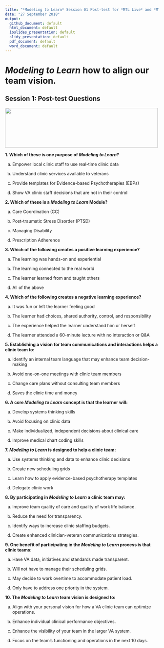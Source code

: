 ```yaml
---
title: "*Modeling to Learn* Session 01 Post-test for *MTL Live* and *MTL Video*"
date: "27 September 2018"
output: 
  github_document: default
  html_document: default
  ioslides_presentation: default
  slidy_presentation: default
  pdf_document: default
  word_document: default
---
```

# *Modeling to Learn* how to align our team vision.
<!-- MTL Logo, HTML img tag -->
## Session 1: Post-test Questions	
<img src = "https://raw.githubusercontent.com/lzim/teampsd/teampsd_style/mtl_logo/mtl_testdontguess_sm.png"
     height = "130" width = "500">  
					
**1. Which of these is one purpose of *Modeling to Learn*?**						

a. Empower local clinic staff to use real-time clinic data	

b. Understand clinic services available to veterans						

c. Provide templates for Evidence-based Psychotherapies (EBPs)						

d. Show VA clinic staff decisions that are not in their control						
							
**2. Which of these is a *Modeling to Learn* Module?**						

a. Care Coordination (CC)						

b. Post-traumatic Stress Disorder (PTSD)						

c. Managing Disability						

d. Prescription Adherence						
							
**3. Which of the following creates a positive learning experience?**						

a. The learning was hands-on and experiential						

b. The learning connected to the real world						

c. The learner learned from and taught others						

d. All of the above						
							
**4. Which of the following creates a negative learning experience?**						

a. It was fun or left the learner feeling good						

b. The learner had choices, shared authority, control, and responsibility						

c. The experience helped the learner understand him or herself						

d. The learner attended a 60-minute lecture with no interaction or Q&A						
							
**5. Establishing a vision for team communications and interactions helps a clinic team to:**					

a. Identify an internal team language that may enhance team decision-making						

b. Avoid one-on-one meetings with clinic team members						

c. Change care plans without consulting team members						

d. Saves the clinic time and money						
											
**6. A core *Modeling to Learn* concept is that the learner will:**						

a. Develop systems thinking skills						

b. Avoid focusing on clinic data						

c. Make individualized, independent decisions about clinical care						

d. Improve medical chart coding skills						
												
**7. *Modeling to Learn* is designed to help a clinic team:**						

a. Use systems thinking and data to enhance clinic decisions						

b. Create new scheduling grids						

c. Learn how to apply evidence-based psychotherapy templates						

d. Delegate clinic work						
							
**8. By participating in *Modeling to Learn* a clinic team may:**						

a. Improve team quality of care and quality of work life balance.						

b. Reduce the need for transparency.						

c. Identify ways to increase clinic staffing budgets.						

d. Create enhanced clinician-veteran communications strategies.						
													
**9. One benefit of participating in the *Modeling to Learn* process is that clinic teams:**						

a. Have VA data, initiatives and standards made transparent.						

b. Will not have to manage their scheduling grids.						

c. May decide to work overtime to accommodate patient load.						

d. Only have to address one priority in the system.						
													
**10. The *Modeling to Learn* team vision  is designed to:**						

a. Align with your personal vision for how a VA clinic team can optimize operations.						

b. Enhance individual clinical performance objectives.						

c. Enhance the visibility of your team in the larger VA system.						

d. Focus on the team’s functioning and operations in the next 10 days.						
